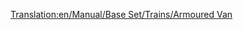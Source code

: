 [[Translation:en/Manual/Base Set/Trains/Armoured Van]]
{{nl/Wagons|Naam=Gepantserde wagon
|Afbeelding=[[File:en/Steeltruck.png]]
|NormaalKosten=£1,494 ($2,988)
|NormaalGewicht=30 / 32 t
|NormaalCapaciteit=20 zakken kostbaarheden/goud/diamanten
|MonoKosten=Gematigd: £2,439  ($4,878)<br/>Subtropisch: £1,494  ($2,988)
|MonoGewicht=30 / 33 t
|MonoCapaciteit=25 zakken kostbaarheden/goud/diamanten
|MagKosten=Gematigd: £2,439  ($4,878)<br/>Subtropisch: £1,494  ($2,988)
|MagGewicht=30 / 33 t
|MagCapaciteit=27 zakken kostbaarheden/goud/diamanten
|Omschrijving=Deze wagon is geschikt voor het transport van kostbaarheden tussen banken in steden met meer dan 1200 inwoners. Jammergenoeg zijn er weinig banken beschikbaar in het spel, mede door het aantal steden aan het begin van een willekeurig gegeneerde map. Sinds OpenTTD versie 0.6.0 kan je ook in nieuwe banken [[en/Manual/Industries|financieren (EN)]] in steden, wat in 0.5.X niet mogelijk was zonder patch.
}}